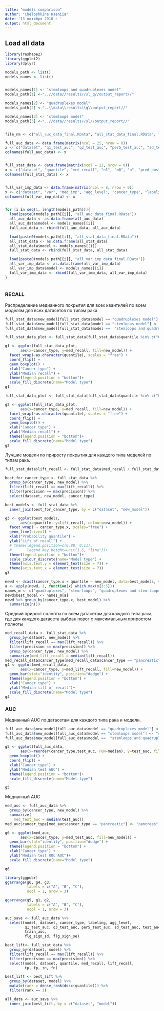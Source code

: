 ```yaml
---
title: "models comparison"
author: "Cheloshkina Kseniia"
date: '13 октября 2018 г '
output: html_document
---
```


## Load all data

```r
library(reshape2)
library(ggplot2)
library(dplyr)

models_path <- list()
models_names <- list()


models_names[1] <- "stemloops and quadruplexes model"
models_path[1] <-"..//data//results//sl_q//output_report//"

models_names[2] <- "quadruplexes model"
models_path[2] <-"..\\data\\results\\q\\output_report//"

models_names[3] <- "stemloops model"
models_path[3] <-"..//data//results//sl//output_report//"


file_nm <- c("all_auc_data_final.RData", "all_stat_data_final.RData", "all_var_imp_data_final.RData")

full_auc_data <- data.frame(matrix(ncol = 25, nrow = 0))
x <- c("dataset", "q1_test_auc", "q3_test_auc", "per5_test_auc", "sd_test_auc", "test_auc", "test_auc_mean", "n_auc", "train_auc", "n1", "n0", "sd_ci_w", "q1", "q2", "sd_ci_0", "sd_ci_1", "se_w", "se_ci_0", "se_ci_1", "flg_sign_sd", "flg_sign_se", "agg_level", "cancer_type", "labeling", "model")
colnames(full_auc_data) <- x


full_stat_data <- data.frame(matrix(ncol = 22, nrow = 0))
x <- c("dataset", "quantile", "med_recall", "n1", "n0", "n", "pred_pos", "tp", "fp", "pred_neg", "fn", "fdr", "tn", "spec", "precision", "rand_conv", "lift", "agg_level", "cancer_type", "labeling", "lift_recall", "model")
colnames(full_stat_data) <- x


full_var_imp_data <- data.frame(matrix(ncol = 8, nrow = 0))
x <- c("dataset", "var", "med_imp", "agg_level", "cancer_type", "labeling","variable", "model")
colnames(full_var_imp_data) <- x


for (i in seq(1, length(models_path))){
  load(paste0(models_path[[i]], "all_auc_data_final.RData"))
  all_auc_data <- as.data.frame(all_auc_data)
  all_auc_data$model <- models_names[[i]]
  full_auc_data <- rbind(full_auc_data, all_auc_data)

  load(paste0(models_path[[i]], "all_stat_data_final.RData"))
  all_stat_data <- as.data.frame(all_stat_data)
  all_stat_data$model <- models_names[[i]]
  full_stat_data <- rbind(full_stat_data, all_stat_data)

  load(paste0(models_path[[i]], "all_var_imp_data_final.RData"))
  all_var_imp_data <- as.data.frame(all_var_imp_data)
  all_var_imp_data$model <- models_names[[i]]
  full_var_imp_data <- rbind(full_var_imp_data, all_var_imp_data)
}
  
```

### RECALL

Распределение медианного покрытия для всех квантилей по всем моделям для всех датасетов по типам рака.

```r
full_stat_data$new_model[full_stat_data$model == "quadruplexes model"] <- "quadruplexes"
full_stat_data$new_model[full_stat_data$model == "stemloops model"] <- "stem-loops"
full_stat_data$new_model[full_stat_data$model ==  "stemloops and quadruplexes model"] <-  "stem-loops and quadruplexes"

full_stat_data_plot <- full_stat_data[full_stat_data$quantile %in% c("0.1", "0.2", "0.3"), c("cancer_type", "quantile", "new_model", "med_recall")]

g1 <- ggplot(full_stat_data_plot,
       aes(x=cancer_type, y=med_recall, fill=new_model)) +
  facet_wrap(~as.character(quantile), scales = "free") +
  coord_flip() +
  geom_boxplot() +
  xlab("Cancer type") +
  ylab("Median recall") +
  theme(legend.position = "bottom")+
  scale_fill_discrete(name="Model type")
g1

full_stat_data_plot <- full_stat_data[full_stat_data$quantile %in% c("0.4", "0.5"), c("cancer_type", "quantile", "new_model", "med_recall")]

g2 <- ggplot(full_stat_data_plot,
       aes(x=cancer_type, y=med_recall, fill=new_model)) +
  facet_wrap(~as.character(quantile), scales = "free") +
  coord_flip() +
  geom_boxplot() +
  xlab("Cancer type") +
  ylab("Median recall") +
  theme(legend.position = "bottom")+
  scale_fill_discrete(name="Model type")
g2
```


Лучшие модели по приросту покрытия для каждого типа моделей по типам рака.

```r
full_stat_data$lift_recall <- full_stat_data$med_recall / full_stat_data$quantile

best_for_cancer_type <- full_stat_data %>% 
  group_by(cancer_type, new_model) %>% 
  filter(lift_recall == max(lift_recall)) %>% 
  filter(precision == max(precision)) %>% 
  select(dataset, new_model, cancer_type)

best_models <- full_stat_data %>% 
  inner_join(best_for_cancer_type, by = c("dataset", "new_model"))
```

```r
g3 <- ggplot(best_models, 
       aes(x=quantile, y=lift_recall, colour=new_model)) +
  facet_wrap( ~ cancer_type.x, scales="free") + 
  geom_line(size=1) +
  xlab("Probability quantile") +
  ylab("Lift of recall") +
  # theme(legend.position=c(0.88, 0.11), 
  #       legend.key.height=unit(1.6, "line"))+
  theme(legend.position = "bottom")+
  scale_colour_discrete(name="Model type") + 
  theme(axis.text.y = element_text(size = 7)) + 
  theme(axis.text.x = element_text(size = 7))
g3

```
```r
newd <- dcast(cancer_type.x + quantile ~ new_model, data=best_models, value.var = "lift_recall")
a <- apply(newd, 1, function(x) which.max(x[3:5]))
names_m <- c("quadruplexes", "stem-loops", "quadruplexes and stem-loops")
newd$best_model <- names_m[a]
newd %>% group_by(cancer_type.x, best_model) %>%
  summarize(n()) 
```

Средний прирост полноты по всем датасетам для каждого типа рака, где для каждого датасета выбран порог с максимальным приростом полноты

```r
med_recall_data <- full_stat_data %>% 
  group_by(dataset, new_model) %>%
  filter(lift_recall == max(lift_recall)) %>% 
  filter(precision == max(precision)) %>%
  group_by(cancer_type, new_model) %>%
  summarize(med_lift_recall = median(lift_recall)) 
med_recall_data$cancer_type[med_recall_data$cancer_type == "pancreatic"] <- "pancreas"
g4 <- ggplot(med_recall_data,
       aes(x=cancer_type, y=med_lift_recall, fill=new_model)) +
  geom_bar(stat="identity", position="dodge") + 
  theme(legend.position = "bottom") + 
  xlab("Cancer type") +
  ylab("Median lift of recall")+
  scale_fill_discrete(name="Model type")
g4

```

### AUC

Медианный AUC по датасетам для каждого типа рака и модели.


```r
full_auc_data$new_model[full_auc_data$model == "quadruplexes model"] <- "quadruplexes"
full_auc_data$new_model[full_auc_data$model == "stemloops model"] <- "stem-loops"
full_auc_data$new_model[full_auc_data$model ==  "stemloops and quadruplexes model"] <-  "stem-loops and quadruplexes"

g5 <- ggplot(full_auc_data, 
       aes(x=reorder(cancer_type,test_auc, FUN=median), y=test_auc, fill=new_model)) +
  geom_boxplot() +
  coord_flip() +
  xlab("Cancer type") + 
  ylab("Median test AUC") +
  theme(legend.position = "bottom")+
  scale_fill_discrete(name="Model type")

g5

```

Медианный AUC

```r

med_auc <- full_auc_data %>% 
  group_by(cancer_type, new_model) %>% 
  summarize(
    med_test_auc = median(test_auc))
med_auc$cancer_type[med_auc$cancer_type == "pancreatic"] <- "pancreas"

g6 <- ggplot(med_auc,
       aes(x=cancer_type, y=med_test_auc, fill=new_model)) +
  geom_bar(stat="identity", position="dodge") + 
  theme(legend.position = "bottom") + 
  xlab("Cancer type") +
  ylab("Median test ROC AUC")+
  scale_fill_discrete(name="Model type")

g6
```


```r
library(ggpubr)
ggarrange(g6, g4, g3,  
          labels = c("A", "B", "C"),
          ncol = 1, nrow = 3)
```


```r
ggarrange(g5, g1, g2,  
          labels = c("A", "B", "C"),
          ncol = 1, nrow = 3)
```


```r
auc_save <- full_auc_data %>% 
  select(model, dataset, cancer_type, labeling, agg_level,
         q1_test_auc, q3_test_auc, per5_test_auc, sd_test_auc, test_auc, test_auc_mean,
         train_auc,
         flg_sign_sd, flg_sign_se)

best_lift<- full_stat_data %>% 
  group_by(dataset, model) %>% 
  filter(lift_recall == max(lift_recall)) %>% 
  filter(precision == max(precision)) %>% 
  select(model, dataset, quantile, med_recall, lift_recall,
         tp, fp, tn, fn)

best_lift <- best_lift %>% 
  group_by(dataset, model) %>% 
  mutate(rank = dense_rank(desc(quantile))) %>%
  filter(rank == 1)

all_data <- auc_save %>% 
  inner_join(best_lift, by = c("dataset", "model"))

```
